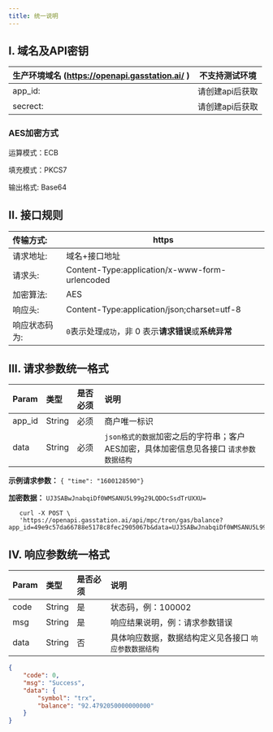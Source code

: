 ```yaml
---
title: 统一说明
---
```


## I. 域名及API密钥

| 生产环境域名 (https://openapi.gasstation.ai/ ) | 不支持测试环境  |
| :---------------------------- | ------------------------------------------------- |
| app_id:                       | 请创建api后获取                                  |
| secrect:                      | 请创建api后获取      |



### AES加密方式

运算模式：ECB

填充模式：PKCS7

输出格式: Base64


## II. 接口规则

| 传输方式:     | https                                                 |
| :------------ | ------------------------------------------------------ |
| 请求地址:     | 域名+接口地址                                          |
| 请求头:      | Content-Type:application/x-www-form-urlencoded        |
| 加密算法:     | AES       |
| 响应头:     | Content-Type:application/json;charset=utf-8   |
| 响应状态码为: | `0`表示处理`成功`，非 0 表示**请求错误**或**系统异常** |

## III. 请求参数统一格式

| Param  | 类型   | 是否必须 | 说明                                                      |
| :----- | :----- | :----------------- | :------------------------------------- |
| app_id | String | 必须     | 商户唯一标识                                              |
| data   | String | 必须     | `json格式的数据`加密之后的字符串；客户AES加密，具体加密信息见各接口 `请求参数数据结构` |


**示例请求参数：**
`{ "time": "1600128590"}`

**加密数据：**
`UJ3SABwJnabqiDf0WMSANU5L99g29LQDOcSsdTrUXXU=`


 ```curl cURL
    curl -X POST \
    'https://openapi.gasstation.ai/api/mpc/tron/gas/balance?app_id=49e9c57da66788e5178c8fec2905067b&data=UJ3SABwJnabqiDf0WMSANU5L99g29LQDOcSsdTrUXXU='
```


## IV. 响应参数统一格式

| Param | 类型   | 是否必须 | 说明                                                   |
| :---- | :----- | :------- | :----------------------------------------------------- |
| code  | String | 是       | 状态码，例：100002                                     |
| msg   | String | 是       | 响应结果说明，例：请求参数错误                         |
| data  | String | 否       | 具体响应数据，数据结构定义见各接口  `响应参数数据结构` |

```json
{
    "code": 0,
    "msg": "Success",
    "data": {
        "symbol": "trx",
        "balance": "92.4792050000000000"
    }
}

```